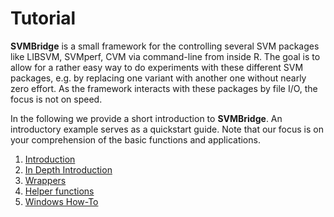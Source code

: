# Tutorial

**SVMBridge** is a small framework for the controlling several SVM packages like LIBSVM, SVMperf, CVM via command-line from inside R.  The goal is to allow for a rather easy way to do experiments with these different SVM packages, e.g. by replacing one variant with another one without nearly zero effort. As the framework interacts with these packages by file I/O, the focus is not on speed.

In the following we provide a short introduction to **SVMBridge**. An introductory example serves as a quickstart guide. Note that our focus is on your comprehension of the basic functions and
applications.

1. [Introduction](introduction.md)
2. [In Depth Introduction](detailed.md)
3. [Wrappers](wrappers.md)
4. [Helper functions](helpers.md)
5. [Windows How-To](windowsHowTo.md)
